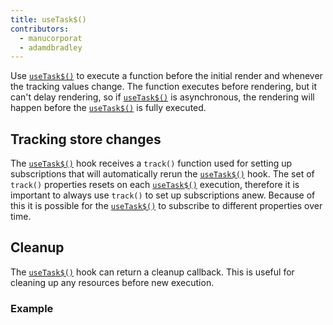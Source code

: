 ```yaml
---
title: useTask$()
contributors:
  - manucorporat
  - adamdbradley
---
```


Use [`useTask$()`](/docs/components/lifecycle/index.mdx#usewatch) to execute a function before the initial render and whenever the tracking values change. The function executes before rendering, but it can't delay rendering, so if [`useTask$()`](/docs/components/lifecycle/index.mdx#usewatch) is asynchronous, the rendering will happen before the [`useTask$()`](/docs/components/lifecycle/index.mdx#usewatch) is fully executed.

## Tracking store changes

The [`useTask$()`](/docs/components/lifecycle/index.mdx#usewatch) hook receives a `track()` function used for setting up subscriptions that will automatically rerun the [`useTask$()`](/docs/components/lifecycle/index.mdx#usewatch) hook. The set of `track()` properties resets on each [`useTask$()`](/docs/components/lifecycle/index.mdx#usewatch) execution, therefore it is important to always use `track()` to set up subscriptions anew. Because of this it is possible for the [`useTask$()`](/docs/components/lifecycle/index.mdx#usewatch) to subscribe to different properties over time.

## Cleanup

The [`useTask$()`](/docs/components/lifecycle/index.mdx#usewatch) hook can return a cleanup callback. This is useful for cleaning up any resources before new execution.

### Example

